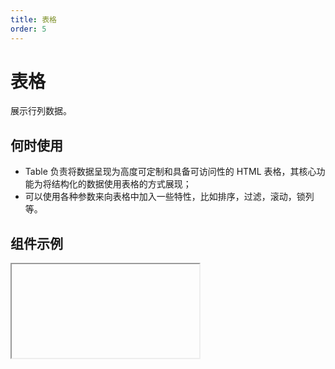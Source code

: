 ```yaml
---
title: 表格
order: 5
---
```


# 表格

展示行列数据。

## 何时使用

- Table 负责将数据呈现为高度可定制和具备可访问性的 HTML 表格，其核心功能为将结构化的数据使用表格的方式展现；
- 可以使用各种参数来向表格中加入一些特性，比如排序，过滤，滚动，锁列等。

## 组件示例


<Iframe url="https://www.aliwork.com/developer/table-pc-v2?isRenderNav=false" />

## 组件属性

|  参数          | 名称                                  |  说明                                                ｜
|  -----------  | ------------------------------------  | --------------------------------------------------  ｜
| isPagination  | 使用分页                               | 可设置分页展示数据量，设置分页所处位置，图标大小，           ｜
| events        | 动作设置                               ｜此处可新建动作，设置动作触发类型，例如分页、搜索、排序时触发等｜ 
